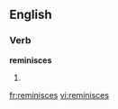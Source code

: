 
==English==

===Verb===
'''reminisces'''

# {{third-person singular of|[[reminisce]]}}

[[fr:reminisces]]
[[vi:reminisces]]